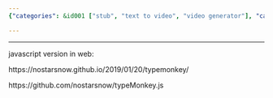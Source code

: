 ```yaml
---
{"categories": &id001 ["stub", "text to video", "video generator"], "category": "JavaScript", "date": "2022-05-31 04:33:45", "description": "TypeMonkey is a JavaScript-based solution that serves as an alternative to OSS (Open Scripting Standard), enabling users to modify existing code on web pages. It can be explored at nostarsnow.github.io/2019/01/20/typemonkey, and the project's code is available on GitHub at github.com/nostarsnow/typeMonkey.js.", "tags": *id001, "title": "TypeMonkey 字说 OSS alternative"}

---
```


------

javascript version in web:

https://nostarsnow.github.io/2019/01/20/typemonkey/

https://github.com/nostarsnow/typeMonkey.js


